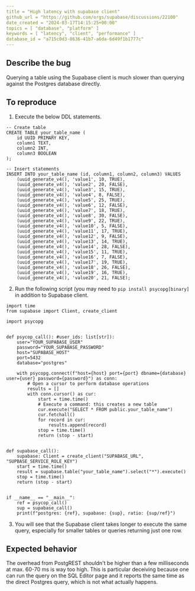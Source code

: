 ```yaml
---
title = "High latency with supabase client"
github_url = "https://github.com/orgs/supabase/discussions/22100"
date_created = "2024-03-17T14:15:25+00:00"
topics = [ "database", "platform" ]
keywords = [ "latency", "client", "performance" ]
database_id = "a715c0d3-8636-41b7-a6da-6d49f1b1777c"
---
```


## Describe the bug

Querying a table using the Supabase client is much slower than querying against the Postgres database directly.

## To reproduce

1. Execute the below DDL statements.

```
-- Create table
CREATE TABLE your_table_name (
    id UUID PRIMARY KEY,
    column1 TEXT,
    column2 INT,
    column3 BOOLEAN
);

-- Insert statements
INSERT INTO your_table_name (id, column1, column2, column3) VALUES
    (uuid_generate_v4(), 'value1', 10, TRUE),
    (uuid_generate_v4(), 'value2', 20, FALSE),
    (uuid_generate_v4(), 'value3', 15, TRUE),
    (uuid_generate_v4(), 'value4', 8, FALSE),
    (uuid_generate_v4(), 'value5', 25, TRUE),
    (uuid_generate_v4(), 'value6', 12, FALSE),
    (uuid_generate_v4(), 'value7', 18, TRUE),
    (uuid_generate_v4(), 'value8', 30, FALSE),
    (uuid_generate_v4(), 'value9', 22, TRUE),
    (uuid_generate_v4(), 'value10', 5, FALSE),
    (uuid_generate_v4(), 'value11', 17, TRUE),
    (uuid_generate_v4(), 'value12', 9, FALSE),
    (uuid_generate_v4(), 'value13', 14, TRUE),
    (uuid_generate_v4(), 'value14', 28, FALSE),
    (uuid_generate_v4(), 'value15', 11, TRUE),
    (uuid_generate_v4(), 'value16', 7, FALSE),
    (uuid_generate_v4(), 'value17', 19, TRUE),
    (uuid_generate_v4(), 'value18', 26, FALSE),
    (uuid_generate_v4(), 'value19', 16, TRUE),
    (uuid_generate_v4(), 'value20', 21, FALSE);
```

2. Run the following script (you may need to `pip install psycopg[binary]` in addition to Supabase client.

```
import time
from supabase import Client, create_client

import psycopg


def psycop_call(): #user_ids: list[str]):
    user="YOUR_SUPABASE_USER"
    password="YOUR_SUPABASE_PASSWORD"
    host="SUPABASE_HOST"
    port=5432
    database="postgres"

    with psycopg.connect(f"host={host} port={port} dbname={database} user={user} password={password}") as conn:
        # Open a cursor to perform database operations
        results = []
        with conn.cursor() as cur:
            start = time.time()
            # Execute a command: this creates a new table
            cur.execute("SELECT * FROM public.your_table_name")
            cur.fetchall()
            for record in cur:
                results.append(record)
            stop = time.time()
            return (stop - start)


def supabase_call():
    supabase: Client = create_client("SUPABASE_URL", "SUPBASE_SERVICE_ROLE_KEY")
    start = time.time()
    result = supabase.table("your_table_name").select("*").execute()
    stop = time.time()
    return (stop - start)


if __name__ == "__main__":
    ref = psycop_call()
    sup = supabase_call()
    print(f"postgres: {ref}, supabase: {sup}, ratio: {sup/ref}")
```

3. You will see that the Supabase client takes longer to execute the same query, especially for smaller tables or queries returning just one row.

## Expected behavior

The overhead from PostgREST shouldn't be higher than a few milliseconds at max. 60-70 ms is way too high. This is particular deceiving because one can run the query on the SQL Editor page and it reports the same time as the direct Postgres query, which is not what actually happens.
